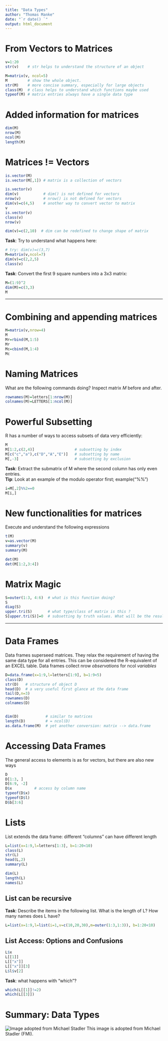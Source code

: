 ```yaml
---
title: "Data Types"
author: "Thomas Manke"
date: "`r date() `"
output: html_document
---
```


# From Vectors to Matrices

```r
v=1:20
str(v)    # str helps to understand the structure of an object

M=matrix(v, ncol=5)
M         # show the whole object.
str(M)    # more concise summary, especially for large objects
class(M)  # class helps to understand which functions maybe used
typeof(M) # matrix entries always have a single data type

```
# Added information for matrices
```r
dim(M)  
nrow(M)
ncol(M)
length(M)
```

# Matrices != Vectors
```r
is.vector(M)
is.vector(M[,1]) # matrix is a collection of vectors

is.vector(v)
dim(v)           # dim() is not defined for vectors
nrow(v)          # nrow() is not defined for vectors
dim(v)=c(4,5)    # another way to convert vector to matrix
v
is.vector(v)
class(v)
nrow(v)

dim(v)=c(2,10)  # dim can be redefined to change shape of matrix
```

**Task**: Try to understand what happens here:
```r
# try: dim(v)=c(3,7)
M=matrix(v,ncol=7) 
dim(v)=c(2,2,5)
class(v)
```

**Task**: Convert the first 9 square numbers into a 3x3 matrix:

```r
M=(1:9)^2
dim(M)=c(3,3)
M
```

***

# Combining and appending matrices
```r
M=matrix(v,nrow=4)
M
Mr=rbind(M,1:5)
Mr
Mc=cbind(M,1:4)
Mc
```

# Naming Matrices
What are the following commands doing? Inspect matrix $M$ before and after.
```r
rownames(M)=letters[1:nrow(M)]
colnames(M)=LETTERS[1:ncol(M)]
```

# Powerful Subsetting
R has a number of ways to access subsets of data very efficiently:
```r
M
M[1:2,c(2,4)]                  # subsetting by index
M[c("c","a"),c("D","A","E")]   # subsetting by name
M[,-3]                         # subsetting by exclusion
```
**Task**: Extract the submatrix of M where the second column has only even entries.  
**Tip**: Look at an example of the modulo operator first; example("%%")
```r
i=M[,2]%%2==0
M[i,]
```

# New functionalities for matrices
Execute and understand the following expressions
```r
t(M)
v=as.vector(M)
summary(v)
summary(M)

det(M)
det(M[1:2,3:4])
```


# Matrix Magic
```r
S=outer(1:3, 4:6)  # what is this function doing?
S
diag(S)
upper.tri(S)       # what type/class of matrix is this ?
S[upper.tri(S)]=0  # subsetting by truth values. What will be the result?
```

***

# Data Frames
Data frames superseed matrices. They relax the requirement of having  the same data type for all entries.
This can be considered the R-equivalent of an EXCEL table. Data frames collect nrow *observations* for ncol *variables*
```r
D=data.frame(x=1:9,l=letters[1:9], b=1:9<5)
class(D)
str(D)   # structure of object D
head(D)  # a very useful first glance at the data frame
tail(D,n=3)
rownames(D)
colnames(D)


dim(D)            # similar to matrices
length(D)         # = ncol(D)
as.data.frame(M)  # yet another conversion: matrix --> data.frame

```


# Accessing Data Frames
The general access to elements is as for vectors, but there are also new ways
```r
D
D[1:3, ]
D[6:9, -2]
D$x          # access by column name
typeof(D$x)
typeof(D$l)
D$b[3:6]
```

# Lists
List extends the data frame: different "columns" can have different length
```r
L=list(x=1:9,l=letters[1:3], b=1:20<10)
class(L)
str(L)  
head(L,2)
summary(L)

dim(L)
length(L)
names(L)
```

## List can be recursive
**Task**: Describe the items in the following list. What is the length of L? How many names does L have?
```r
L=list(x=1:9,l=list(i=1,v=c(10,20,30),m=outer(1:3,1:3)), b=1:20<10)
```

## List Access: Options and Confusions
```r
L$x
L[[1]]  
L[["x"]]
L[["x"]][3]
L$l$v[2]
```

**Task**: what happens with "which"?
```r
which(L[[1]]!=2)
which(L[[3]])
```
# Summary: Data Types
![Image adopted from Michael Stadler](../images/DataTypes.png) 
This image is adopted from Michael Stadler (FMI).